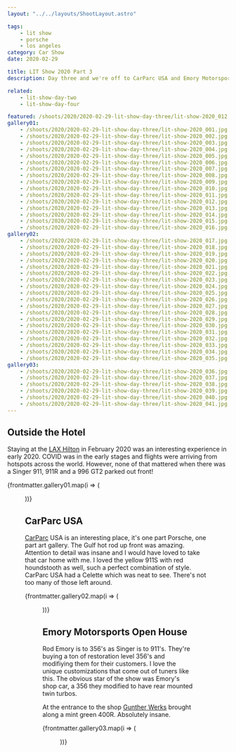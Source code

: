 ```yaml
---
layout: "../../layouts/ShootLayout.astro"

tags:
    - lit show
    - porsche
    - los angeles
category: Car Show
date: 2020-02-29

title: LIT Show 2020 Part 3
description: Day three and we're off to CarParc USA and Emory Motorsports. I got to shoot a Singer 911 as well!

related:
    - lit-show-day-two
    - lit-show-day-four

featured: /shoots/2020/2020-02-29-lit-show-day-three/lit-show-2020_012.jpg
gallery01:
    - /shoots/2020/2020-02-29-lit-show-day-three/lit-show-2020_001.jpg
    - /shoots/2020/2020-02-29-lit-show-day-three/lit-show-2020_002.jpg
    - /shoots/2020/2020-02-29-lit-show-day-three/lit-show-2020_003.jpg
    - /shoots/2020/2020-02-29-lit-show-day-three/lit-show-2020_004.jpg
    - /shoots/2020/2020-02-29-lit-show-day-three/lit-show-2020_005.jpg
    - /shoots/2020/2020-02-29-lit-show-day-three/lit-show-2020_006.jpg
    - /shoots/2020/2020-02-29-lit-show-day-three/lit-show-2020_007.jpg
    - /shoots/2020/2020-02-29-lit-show-day-three/lit-show-2020_008.jpg
    - /shoots/2020/2020-02-29-lit-show-day-three/lit-show-2020_009.jpg
    - /shoots/2020/2020-02-29-lit-show-day-three/lit-show-2020_010.jpg
    - /shoots/2020/2020-02-29-lit-show-day-three/lit-show-2020_011.jpg
    - /shoots/2020/2020-02-29-lit-show-day-three/lit-show-2020_012.jpg
    - /shoots/2020/2020-02-29-lit-show-day-three/lit-show-2020_013.jpg
    - /shoots/2020/2020-02-29-lit-show-day-three/lit-show-2020_014.jpg
    - /shoots/2020/2020-02-29-lit-show-day-three/lit-show-2020_015.jpg
    - /shoots/2020/2020-02-29-lit-show-day-three/lit-show-2020_016.jpg
gallery02:
    - /shoots/2020/2020-02-29-lit-show-day-three/lit-show-2020_017.jpg
    - /shoots/2020/2020-02-29-lit-show-day-three/lit-show-2020_018.jpg
    - /shoots/2020/2020-02-29-lit-show-day-three/lit-show-2020_019.jpg
    - /shoots/2020/2020-02-29-lit-show-day-three/lit-show-2020_020.jpg
    - /shoots/2020/2020-02-29-lit-show-day-three/lit-show-2020_021.jpg
    - /shoots/2020/2020-02-29-lit-show-day-three/lit-show-2020_022.jpg
    - /shoots/2020/2020-02-29-lit-show-day-three/lit-show-2020_023.jpg
    - /shoots/2020/2020-02-29-lit-show-day-three/lit-show-2020_024.jpg
    - /shoots/2020/2020-02-29-lit-show-day-three/lit-show-2020_025.jpg
    - /shoots/2020/2020-02-29-lit-show-day-three/lit-show-2020_026.jpg
    - /shoots/2020/2020-02-29-lit-show-day-three/lit-show-2020_027.jpg
    - /shoots/2020/2020-02-29-lit-show-day-three/lit-show-2020_028.jpg
    - /shoots/2020/2020-02-29-lit-show-day-three/lit-show-2020_029.jpg
    - /shoots/2020/2020-02-29-lit-show-day-three/lit-show-2020_030.jpg
    - /shoots/2020/2020-02-29-lit-show-day-three/lit-show-2020_031.jpg
    - /shoots/2020/2020-02-29-lit-show-day-three/lit-show-2020_032.jpg
    - /shoots/2020/2020-02-29-lit-show-day-three/lit-show-2020_033.jpg
    - /shoots/2020/2020-02-29-lit-show-day-three/lit-show-2020_034.jpg
    - /shoots/2020/2020-02-29-lit-show-day-three/lit-show-2020_035.jpg
gallery03:
    - /shoots/2020/2020-02-29-lit-show-day-three/lit-show-2020_036.jpg
    - /shoots/2020/2020-02-29-lit-show-day-three/lit-show-2020_037.jpg
    - /shoots/2020/2020-02-29-lit-show-day-three/lit-show-2020_038.jpg
    - /shoots/2020/2020-02-29-lit-show-day-three/lit-show-2020_039.jpg
    - /shoots/2020/2020-02-29-lit-show-day-three/lit-show-2020_040.jpg
    - /shoots/2020/2020-02-29-lit-show-day-three/lit-show-2020_041.jpg
---
```



## Outside the Hotel

Staying at the [LAX Hilton](https://www.hilton.com/en/hotels/laxahhh-hilton-los-angeles-airport/) in February 2020 was an interesting experience in early 2020. COVID was in the early stages and flights were arriving from hotspots across the world. However, none of that mattered when there was a Singer 911, 911R and a 996
GT2 parked out front!

{frontmatter.gallery01.map(i => (<Figure src={i} />))}

## CarParc USA

[CarParc](https://carparcusa.com/) USA is an interesting place, it's one part Porsche, one part art gallery. The Gulf hot rod up front was amazing. Attention to detail was insane and I would have loved to take that car home with me. I loved the yellow 911S with red houndstooth as well, such a perfect combination of style. CarParc USA had a Celette which was neat to see. There's not too many of those left around.

{frontmatter.gallery02.map(i => (<Figure src={i} />))}

## Emory Motorsports Open House

Rod Emory is to 356's as Singer is to 911's. They're buying a ton of restoration level 356's and modifiying them for their customers. I love the unique customizations that come out of tuners like this. The obvious star of the show was Emory's shop car, a 356 they modified to have rear mounted twin turbos.

At the entrance to the shop [Gunther Werks](https://www.guntherwerks.com/) brought along a mint green 400R. Absolutely insane.

{frontmatter.gallery03.map(i => (<Figure src={i} />))}
